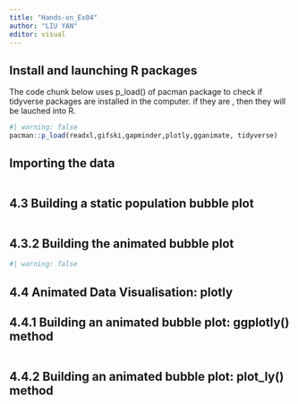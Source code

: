 ```yaml
---
title: "Hands-on_Ex04"
author: "LIU YAN"
editor: visual
---
```


## Install and launching R packages

The code chunk below uses p_load() of pacman package to check if tidyverse packages are installed in the computer. if they are , then they will be lauched into R.

```r
#| warning: false
pacman::p_load(readxl,gifski,gapminder,plotly,gganimate, tidyverse) 
```

## Importing the data

```r

```

## 4.3 Building a static population bubble plot

```r

```

## 4.3.2 Building the animated bubble plot

```r
#| warning: false

```

## 4.4 Animated Data Visualisation: plotly

## 4.4.1 Building an animated bubble plot: ggplotly() method

```r


```

## 4.4.2 Building an animated bubble plot: plot_ly() method

```r


```
